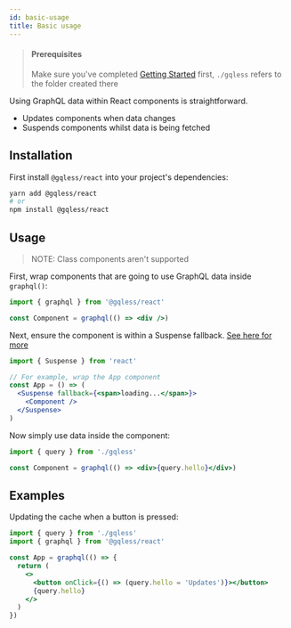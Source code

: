 ```yaml
---
id: basic-usage
title: Basic usage
---
```


> #### Prerequisites
>
> Make sure you've completed [Getting Started](/getting-started) first, `./gqless` refers to the folder created there

Using GraphQL data within React components is straightforward.

- Updates components when data changes
- Suspends components whilst data is being fetched

## Installation

First install `@gqless/react` into your project's dependencies:

```bash
yarn add @gqless/react
# or
npm install @gqless/react
```

## Usage

> NOTE: Class components aren't supported

First, wrap components that are going to use GraphQL data inside `graphql()`:

```jsx
import { graphql } from '@gqless/react'

const Component = graphql(() => <div />)
```

Next, ensure the component is within a Suspense fallback. [See here for more](https://medium.com/@rossbulat/react-lazy-suspense-and-concorrent-react-breakdown-with-examples-2758de98cb1c)

```jsx
import { Suspense } from 'react'

// For example, wrap the App component
const App = () => (
  <Suspense fallback={<span>loading...</span>}>
    <Component />
  </Suspense>
)
```

Now simply use data inside the component:

```jsx
import { query } from './gqless'

const Component = graphql(() => <div>{query.hello}</div>)
```

## Examples

Updating the cache when a button is pressed:

```jsx
import { query } from './gqless'
import { graphql } from '@gqless/react'

const App = graphql(() => {
  return (
    <>
      <button onClick={() => (query.hello = 'Updates')}></button>
      {query.hello}
    </>
  )
})
```
